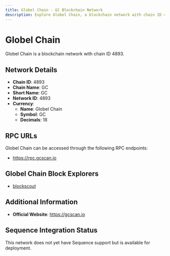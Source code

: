 ```yaml
--- 
title: Globel Chain - GC Blockchain Network
description: Explore Globel Chain, a blockchain network with chain ID 4893. Learn about its native currency, Globel Chain, and how to interact with the network.
---
```


# Globel Chain

Globel Chain is a blockchain network with chain ID 4893.

## Network Details

- **Chain ID**: 4893
- **Chain Name**: GC
- **Short Name**: GC
- **Network ID**: 4893
- **Currency**: 
  - **Name**: Globel Chain
  - **Symbol**: GC
  - **Decimals**: 18

## RPC URLs

Globel Chain can be accessed through the following RPC endpoints:

- https://rpc.gcscan.io

## Globel Chain Block Explorers

- [blockscout](https://gcscan.io)

## Additional Information

- **Official Website**: https://gcscan.io

## Sequence Integration Status

This network does not yet have Sequence support but is available for deployment.
